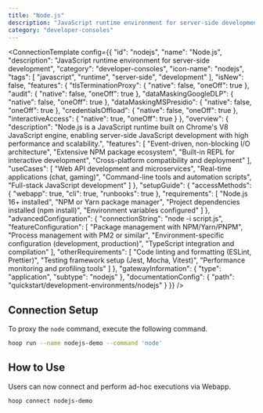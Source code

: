 ```yaml
---
title: "Node.js"
description: "JavaScript runtime environment for server-side development"
category: "developer-consoles"
---
```



<ConnectionTemplate config={{
  "id": "nodejs",
  "name": "Node.js",
  "description": "JavaScript runtime environment for server-side development",
  "category": "developer-consoles",
  "icon-name": "nodejs",
  "tags": [
    "javascript",
    "runtime",
    "server-side",
    "development"
  ],
  "isNew": false,
  "features": {
    "tlsTerminationProxy": {
      "native": false,
      "oneOff": true
    },
    "audit": {
      "native": false,
      "oneOff": true
    },
    "dataMaskingGoogleDLP": {
      "native": false,
      "oneOff": true
    },
    "dataMaskingMSPresidio": {
      "native": false,
      "oneOff": true
    },
    "credentialsOffload": {
      "native": false,
      "oneOff": true
    },
    "interactiveAccess": {
      "native": true,
      "oneOff": true
    }
  },
  "overview": {
    "description": "Node.js is a JavaScript runtime built on Chrome's V8 JavaScript engine, enabling server-side JavaScript development with high performance and scalability.",
    "features": [
      "Event-driven, non-blocking I/O architecture",
      "Extensive NPM package ecosystem",
      "Built-in REPL for interactive development",
      "Cross-platform compatibility and deployment"
    ],
    "useCases": [
      "Web API development and microservices",
      "Real-time applications (chat, gaming)",
      "Command-line tools and automation scripts",
      "Full-stack JavaScript development"
    ]
  },
  "setupGuide": {
    "accessMethods": {
      "webapp": true,
      "cli": true,
      "runbooks": true
    },
    "requirements": [
      "Node.js 16+ installed",
      "NPM or Yarn package manager",
      "Project dependencies installed (npm install)",
      "Environment variables configured"
    ]
  },
  "advancedConfiguration": {
    "connectionString": "node -i script.js",
    "featureConfiguration": [
      "Package management with NPM/Yarn/PNPM",
      "Process management with PM2 or similar",
      "Environment-specific configuration (development, production)",
      "TypeScript integration and compilation"
    ],
    "otherRequirements": [
      "Code linting and formatting (ESLint, Prettier)",
      "Testing framework setup (Jest, Mocha, Vitest)",
      "Performance monitoring and profiling tools"
    ]
  },
  "gatewayInformation": {
    "type": "application",
    "subtype": "nodejs"
  },
  "documentationConfig": {
    "path": "quickstart/development-environments/nodejs"
  }
}} />
## Connection Setup

To proxy the `node` command, execute the following command.

```bash
hoop run --name nodejs-demo --command 'node'
```

## How to Use

Users can now connect and perform ad-hoc executions via Webapp.

```bash
hoop connect nodejs-demo
```
